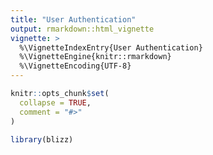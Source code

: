 ```yaml
---
title: "User Authentication"
output: rmarkdown::html_vignette
vignette: >
  %\VignetteIndexEntry{User Authentication}
  %\VignetteEngine{knitr::rmarkdown}
  %\VignetteEncoding{UTF-8}
---
```


```r
knitr::opts_chunk$set(
  collapse = TRUE,
  comment = "#>"
)
```

```r
library(blizz)
```

